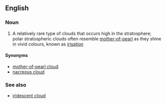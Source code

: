 ==English==

===Noun===
{{wikipedia}}
{{en-noun|head=[[polar]] [[stratospheric]] [[cloud]]}}

# {{context|meteorology|lang=en}} A relatively rare type of clouds that occurs high in the stratosphere; polar stratospheric clouds often resemble [[mother-of-pearl]] as they shine in vivid colours, known as [[irisation]]

====Synonyms====
*[[mother-of-pearl cloud]]
*[[nacreous cloud]]

===See also===
*[[iridescent cloud]]